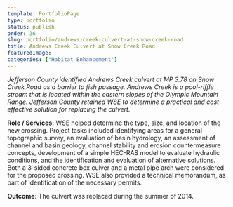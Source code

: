 ```yaml
---
template: PortfolioPage
type: portfolio
status: publish
order: 36
slug: portfolio/andrews-creek-culvert-at-snow-creek-road
title: Andrews Creek Culvert at Snow Creek Road
featuredImage: 
categories: ["Habitat Enhancement"]
---
```


_Jefferson County identified Andrews Creek culvert at MP 3.78 on Snow Creek Road as a barrier to fish passage. Andrews Creek is a pool-riffle stream that is located within the eastern slopes of the Olympic Mountain Range. Jefferson County retained WSE to determine a practical and cost effective solution for replacing the culvert._  
  
**Role / Services:** WSE helped determine the type, size, and location of the new crossing. Project tasks included identifying areas for a general topographic survey, an evaluation of basin hydrology, an assessment of channel and basin geology, channel stability and erosion countermeasure concepts, development of a simple HEC-RAS model to evaluate hydraulic conditions, and the identification and evaluation of alternative solutions. Both a 3-sided concrete box culver and a metal pipe arch were considered for the proposed crossing. WSE also provided a technical memorandum, as part of identification of the necessary permits.  
  
**Outcome:** The culvert was replaced during the summer of 2014.